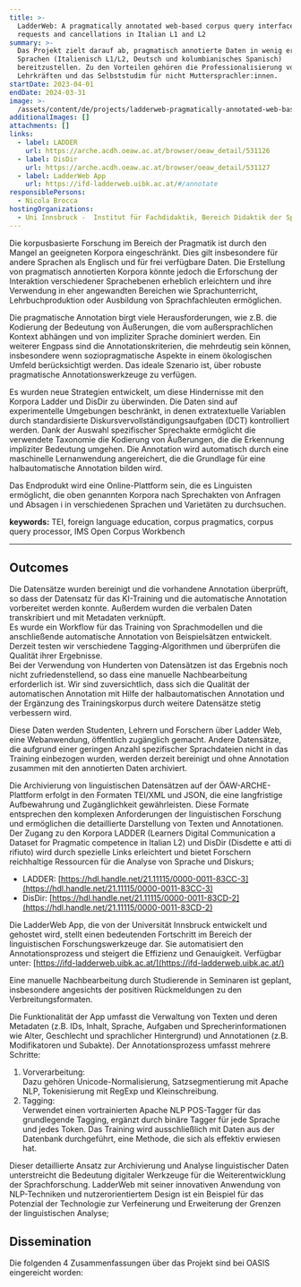 ```yaml
---
title: >-
  LadderWeb: A pragmatically annotated web-based corpus query interface for
  requests and cancellations in Italian L1 and L2
summary: >-
  Das Projekt zielt darauf ab, pragmatisch annotierte Daten in wenig erforschten
  Sprachen (Italienisch L1/L2, Deutsch und kolumbianisches Spanisch)
  bereitzustellen. Zu den Vorteilen gehören die Professionalisierung von
  Lehrkräften und das Selbststudim für nicht Muttersprachler:innen.
startDate: 2023-04-01
endDate: 2024-03-31
image: >-
  /assets/content/de/projects/ladderweb-pragmatically-annotated-web-based-corpus-query-interface-requests-and-cancellations/image.png
additionalImages: []
attachments: []
links:
  - label: LADDER
    url: https://arche.acdh.oeaw.ac.at/browser/oeaw_detail/531126
  - label: DisDir
    url: https://arche.acdh.oeaw.ac.at/browser/oeaw_detail/531127
  - label: LadderWeb App
    url: https://ifd-ladderweb.uibk.ac.at/#/annotate
responsiblePersons:
  - Nicola Brocca
hostingOrganizations:
  - Uni Innsbruck -  Institut für Fachdidaktik, Bereich Didaktik der Sprachen
---
```

Die korpusbasierte Forschung im Bereich der Pragmatik ist durch den Mangel an geeigneten Korpora eingeschränkt. Dies gilt insbesondere für andere Sprachen als Englisch und für frei verfügbare Daten. Die Erstellung von pragmatisch annotierten Korpora könnte jedoch die Erforschung der Interaktion verschiedener Sprachebenen erheblich erleichtern und ihre Verwendung in eher angewandten Bereichen wie Sprachunterricht, Lehrbuchproduktion oder Ausbildung von Sprachfachleuten ermöglichen.

Die pragmatische Annotation birgt viele Herausforderungen, wie z.B. die Kodierung der Bedeutung von Äußerungen, die vom außersprachlichen Kontext abhängen und von impliziter Sprache dominiert werden. Ein weiterer Engpass sind die Annotationskriterien, die mehrdeutig sein können, insbesondere wenn soziopragmatische Aspekte in einem ökologischen Umfeld berücksichtigt werden. Das ideale Szenario ist, über robuste pragmatische Annotationswerkzeuge zu verfügen.

Es wurden neue Strategien entwickelt, um diese Hindernisse mit den Korpora Ladder und DisDir zu überwinden. Die Daten sind auf experimentelle Umgebungen beschränkt, in denen extratextuelle Variablen durch standardisierte Diskursvervollständigungsaufgaben (DCT) kontrolliert werden. Dank der Auswahl spezifischer Sprechakte ermöglicht die verwendete Taxonomie die Kodierung von Äußerungen, die die Erkennung impliziter Bedeutung umgehen. Die Annotation wird automatisch durch eine maschinelle Lernanwendung angereichert, die die Grundlage für eine halbautomatische Annotation bilden wird.

Das Endprodukt wird eine Online-Plattform sein, die es Linguisten ermöglicht, die oben genannten Korpora nach Sprechakten von Anfragen und Absagen i in verschiedenen Sprachen und Varietäten zu durchsuchen.

**keywords:** TEI, foreign language education, corpus pragmatics, corpus query processor, IMS Open Corpus Workbench

---

## Outcomes

Die Datensätze wurden bereinigt und die vorhandene Annotation überprüft, so dass der Datensatz für das KI-Training und die automatische Annotation vorbereitet werden konnte. Außerdem wurden die verbalen Daten transkribiert und mit Metadaten verknüpft.\
Es wurde ein Workflow für das Training von Sprachmodellen und die anschließende automatische Annotation von Beispielsätzen entwickelt. Derzeit testen wir verschiedene Tagging-Algorithmen und überprüfen die Qualität ihrer Ergebnisse.\
Bei der Verwendung von Hunderten von Datensätzen ist das Ergebnis noch nicht zufriedenstellend, so dass eine manuelle Nachbearbeitung erforderlich ist. Wir sind zuversichtlich, dass sich die Qualität der automatischen Annotation mit Hilfe der halbautomatischen Annotation und der Ergänzung des Trainingskorpus durch weitere Datensätze stetig verbessern wird.

Diese Daten werden Studenten, Lehrern und Forschern über Ladder Web, eine Webanwendung, öffentlich zugänglich gemacht. Andere Datensätze, die aufgrund einer geringen Anzahl spezifischer Sprachdateien nicht in das Training einbezogen wurden, werden derzeit bereinigt und ohne Annotation zusammen mit den annotierten Daten archiviert.

Die Archivierung von linguistischen Datensätzen auf der ÖAW-ARCHE-Plattform erfolgt in den Formaten TEI/XML und JSON, die eine langfristige Aufbewahrung und Zugänglichkeit gewährleisten. Diese Formate entsprechen den komplexen Anforderungen der linguistischen Forschung und ermöglichen die detaillierte Darstellung von Texten und Annotationen. Der Zugang zu den Korpora LADDER (Learners Digital Communication a Dataset for Pragmatic competence in Italian L2) und DisDir (Disdette e atti di rifiuto) wird durch spezielle Links erleichtert und bietet Forschern reichhaltige Ressourcen für die Analyse von Sprache und Diskurs;

* LADDER: [https://hdl.handle.net/21.11115/0000-0011-83CC-3](https://hdl.handle.net/21.11115/0000-0011-83CC-3)
* DisDir: [https://hdl.handle.net/21.11115/0000-0011-83CD-2](https://hdl.handle.net/21.11115/0000-0011-83CD-2)

Die LadderWeb App, die von der Universität Innsbruck entwickelt und gehostet wird, stellt einen bedeutenden Fortschritt im Bereich der linguistischen Forschungswerkzeuge dar. Sie automatisiert den Annotationsprozess und steigert die Effizienz und Genauigkeit. Verfügbar unter: [https://ifd-ladderweb.uibk.ac.at/](https://ifd-ladderweb.uibk.ac.at/)

Eine manuelle Nachbearbeitung durch Studierende in Seminaren ist geplant, insbesondere angesichts der positiven Rückmeldungen zu den Verbreitungsformaten.

Die Funktionalität der App umfasst die Verwaltung von Texten und deren Metadaten (z.B. IDs, Inhalt, Sprache, Aufgaben und Sprecherinformationen wie Alter, Geschlecht und sprachlicher Hintergrund) und Annotationen (z.B. Modifikatoren und Subakte). Der Annotationsprozess umfasst mehrere Schritte:

1. Vorverarbeitung: \
   Dazu gehören Unicode-Normalisierung, Satzsegmentierung mit Apache NLP, Tokenisierung mit RegExp und Kleinschreibung.
2. Tagging: \
   Verwendet einen vortrainierten Apache NLP POS-Tagger für das grundlegende Tagging, ergänzt durch binäre Tagger für jede Sprache und jedes Token. Das Training wird ausschließlich mit Daten aus der Datenbank durchgeführt, eine Methode, die sich als effektiv erwiesen hat.

Dieser detaillierte Ansatz zur Archivierung und Analyse linguistischer Daten unterstreicht die Bedeutung digitaler Werkzeuge für die Weiterentwicklung der Sprachforschung. LadderWeb mit seiner innovativen Anwendung von NLP-Techniken und nutzerorientiertem Design ist ein Beispiel für das Potenzial der Technologie zur Verfeinerung und Erweiterung der Grenzen der linguistischen Analyse;

## Dissemination

Die folgenden 4 Zusammenfassungen über das Projekt sind bei OASIS eingereicht worden:
